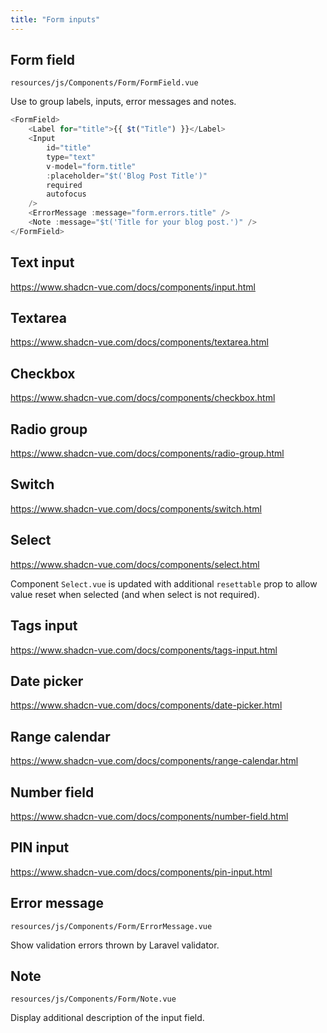 ```yaml
---
title: "Form inputs"
---
```


## Form field

`resources/js/Components/Form/FormField.vue`

Use to group labels, inputs, error messages and notes.

```javascript
<FormField>
    <Label for="title">{{ $t("Title") }}</Label>
    <Input
        id="title"
        type="text"
        v-model="form.title"
        :placeholder="$t('Blog Post Title')"
        required
        autofocus
    />
    <ErrorMessage :message="form.errors.title" />
    <Note :message="$t('Title for your blog post.')" />
</FormField>
```

## Text input

https://www.shadcn-vue.com/docs/components/input.html

## Textarea

https://www.shadcn-vue.com/docs/components/textarea.html

## Checkbox

https://www.shadcn-vue.com/docs/components/checkbox.html

## Radio group

https://www.shadcn-vue.com/docs/components/radio-group.html

## Switch

https://www.shadcn-vue.com/docs/components/switch.html

## Select

https://www.shadcn-vue.com/docs/components/select.html

Component `Select.vue` is updated with additional `resettable` prop to allow value reset when selected (and when select is not required).

## Tags input

https://www.shadcn-vue.com/docs/components/tags-input.html

## Date picker

https://www.shadcn-vue.com/docs/components/date-picker.html

## Range calendar

https://www.shadcn-vue.com/docs/components/range-calendar.html

## Number field

https://www.shadcn-vue.com/docs/components/number-field.html

## PIN input

https://www.shadcn-vue.com/docs/components/pin-input.html

## Error message

`resources/js/Components/Form/ErrorMessage.vue`

Show validation errors thrown by Laravel validator.

## Note

`resources/js/Components/Form/Note.vue`

Display additional description of the input field.
